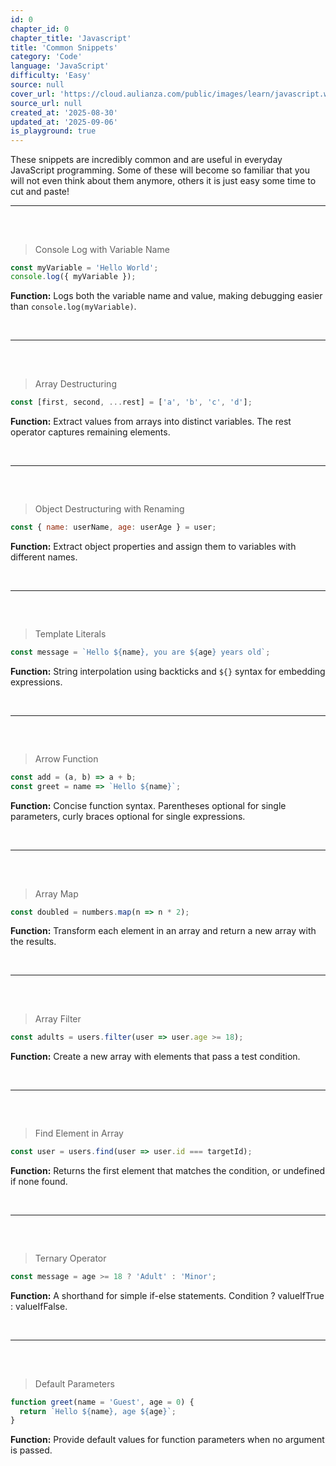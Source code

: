 ```yaml
---
id: 0
chapter_id: 0
chapter_title: 'Javascript'
title: 'Common Snippets'
category: 'Code'
language: 'JavaScript'
difficulty: 'Easy'
source: null
cover_url: 'https://cloud.aulianza.com/public/images/learn/javascript.webp'
source_url: null
created_at: '2025-08-30'
updated_at: '2025-09-06'
is_playground: true
---
```


These snippets are incredibly common and are useful in everyday JavaScript programming. Some of these will become so familiar that you will not even think about them anymore, others it is just easy some time to cut and paste!

---

<br/>

## <span id="variable-logging" name="Variable Logging"></span>

> Console Log with Variable Name

```javascript
const myVariable = 'Hello World';
console.log({ myVariable });
```
**Function:** Logs both the variable name and value, making debugging easier than `console.log(myVariable)`.

<div
  data-component="TestItOut"
  data-title="Variable Logging"
  data-description="Change myVariable or add other variables and see what happens!"
  data-snippet-id="js-common-0-0-1"
  data-code="const myVariable = 'Hello World';
  console.log({ myVariable });">
</div>

<br/>

---

<br/>

## <span id="array-destructuring" name="Array Destructuring"></span>

> Array Destructuring
```javascript
const [first, second, ...rest] = ['a', 'b', 'c', 'd'];
```
**Function:** Extract values from arrays into distinct variables. The rest operator captures remaining elements.

<div 
  data-component="TestItOut" 
  data-title="Array Destructuring"
  data-description="Create an array then destructure it! Try changing the array values or destructuring pattern."
  data-snippet-id="js-common-0-0-2"
  data-code="const [first, second, ...rest] = ['a', 'b', 'c', 'd'];
  console.log('First:', first);
  console.log('Second:', second);
  console.log('Rest:', rest);
  &#47;&#47; Try with numbers
  const [x, y, ...others] = [1, 2, 3, 4, 5];
  console.log('X:', x, 'Y:', y, 'Others:', others);">
</div>

<br/>

---

<br/>

## <span id="object-destructuring" name="Object Destructuring"></span>

> Object Destructuring with Renaming
```javascript
const { name: userName, age: userAge } = user;
```
**Function:** Extract object properties and assign them to variables with different names.

<div 
  data-component="TestItOut"
  data-title="Object Destructuring"
  data-description="Create an object then destructure it!"
  data-snippet-id="js-common-0-0-3"
  data-code="const user = { name: 'John', age: 30, city: 'New York' };
  const { name: userName, age: userAge } = user;
  console.log('User Name:', userName);
  console.log('User Age:', userAge);
  &#47;&#47; Try with more properties
  const { city: userCity = 'Unknown' } = user;
  console.log('User City:', userCity);">
</div>

<br/>

---

<br/>

## <span id="template-literals" name="Template Literals"></span>

> Template Literals
```javascript
const message = `Hello ${name}, you are ${age} years old`;
```
**Function:** String interpolation using backticks and `${}` syntax for embedding expressions.

<div
  data-component="TestItOut"
  data-title="Template Literals"
  data-description="Practice inserting variables into the message string! Try adding calculations or function calls inside the ${} syntax."
  data-snippet-id="js-common-0-0-4"
  data-code="const name = 'World';
  const age = 25;
  const message = `Hello ${name}, you are ${age} years old`;
  console.log(message);
  &#47;&#47; Try with expressions
  const price = 19.99;
  const tax = 0.08;
  const total = `Total: $${(price * (1 + tax)).toFixed(2)}`;
  console.log(total);">
</div>

<br/>

---

<br/>

## <span id="arrow-function" name="Arrow Function"></span>

> Arrow Function
```javascript
const add = (a, b) => a + b;
const greet = name => `Hello ${name}`;
```
**Function:** Concise function syntax. Parentheses optional for single parameters, curly braces optional for single expressions.

<div
  data-component="TestItOut"
  data-title="Arrow Function"
  data-description="Experiment with different arrow function syntaxes! Try functions with no parameters, one parameter, or multiple parameters."
  data-snippet-id="js-common-0-0-5"
  data-code="const add = (a, b) => a + b;
  const greet = name => `Hello ${name}`;\n
  console.log('5 + 3 =', add(5, 3));
  console.log(greet('Developer'));
  &#47;&#47; Try different arrow function styles
  const multiply = (x, y) => x * y;
  const square = x => x * x;
  const sayHi = () => 'Hi there!';\n
  console.log('4 * 6 =', multiply(4, 6));
  console.log('Square of 7:', square(7));
  console.log(sayHi());">
</div>

<br/>

---

<br/>

## <span id="array-map" name="Arary Map"></span>

> Array Map
```javascript
const doubled = numbers.map(n => n * 2);
```
**Function:** Transform each element in an array and return a new array with the results.

<div
  data-component="TestItOut"
  data-title="Array Map"
  data-description="Try different transformations like squaring numbers, converting strings, or creating objects from arrays!"
  data-snippet-id="js-common-0-0-6" 
  data-code="const numbers = [1, 2, 3, 4, 5];
  const doubled = numbers.map(n => n * 2);
  console.log('Original:', numbers);
  console.log('Doubled:', doubled);
  &#47;&#47; Try different transformations
  const names = ['alice', 'bob', 'charlie'];
  const capitalized = names.map(name => name.charAt(0).toUpperCase() + name.slice(1));
  console.log('Capitalized:', capitalized); const ages = [16, 21, 30, 45];
  const ageGroups = ages.map(age => age >= 18 ? 'Adult' : 'Minor');
  console.log('Age Groups:', ageGroups);">
</div>

<br/>

---

<br/>

## <span id="array-filter" name="Array Filter"></span>

> Array Filter
```javascript
const adults = users.filter(user => user.age >= 18);
```
**Function:** Create a new array with elements that pass a test condition.

<div
  data-component="TestItOut"
  data-title="Array Filter"
  data-description="Try different filter conditions! Filter by age, name length, or any other property you can think of."
  data-snippet-id="js-common-0-0-7"
  data-code="const users = [
    { name: 'Alice', age: 25 },
    { name: 'Bob', age: 16 },
    { name: 'Charlie', age: 30 },
    { name: 'Diana', age: 17 }
  ];
  const adults = users.filter(user => user.age >= 18);
  console.log('All users:', users);
  console.log('Adults only:', adults);
  &#47;&#47; Try different filters
  const numbers = [1, 2, 3, 4, 5, 6, 7, 8, 9, 10];
  const evenNumbers = numbers.filter(n => n % 2 === 0);
  const bigNumbers = numbers.filter(n => n > 5);
  console.log('Even numbers:', evenNumbers);
  console.log('Numbers > 5:', bigNumbers);">
</div>

<br/>

---

<br/>

## <span id="find-array-element" name="Find Array Element"></span>

> Find Element in Array
```javascript
const user = users.find(user => user.id === targetId);
```
**Function:** Returns the first element that matches the condition, or undefined if none found.

<div
  data-component="TestItOut"
  data-title="Find Array Element"
  data-description="Try searching for different IDs, names, or create your own search criteria!"
  data-snippet-id="js-common-0-0-8"
  data-code="const users = [
    { id: 1, name: 'Alice', email: 'alice@example.com' },
    { id: 2, name: 'Bob', email: 'bob@example.com' },
    { id: 3, name: 'Charlie', email: 'charlie@example.com' }
  ];
  const targetId = 2;
  const user = users.find(user => user.id === targetId);
  console.log('Found user:', user);
  &#47;&#47; Try finding by different properties
  const userByName = users.find(user => user.name === 'Alice');
  console.log('Found by name:', userByName);\n
  const userByEmail = users.find(user => user.email.includes('charlie'));
  console.log('Found by email:', userByEmail);
  &#47;&#47; What happens if not found?
  const notFound = users.find(user => user.id === 999);
  console.log('Not found:', notFound);">
</div>

<br/>

---

<br/>

## <span id="ternary-operator" name="Ternary Operator"></span>

> Ternary Operator
```javascript
const message = age >= 18 ? 'Adult' : 'Minor';
```
**Function:** A shorthand for simple if-else statements. Condition ? valueIfTrue : valueIfFalse.

<div
  data-component="TestItOut"
  data-title="Ternary Operator"
  data-description="Try different ages and conditions! Experiment with nested ternary operators but keep them readable."
  data-snippet-id="js-common-0-0-9"
  data-code="const age = 20;
  const message = age >= 18 ? 'Adult' : 'Minor';
  console.log(`Age ${age}: ${message}`);
  &#47;&#47; Try with different ages
  const checkAge = (userAge) => {
    const status = userAge >= 18 ? 'Can vote' : 'Cannot vote yet';
    return `${userAge} years old: ${status}`;
  };\n
  console.log(checkAge(16));
  console.log(checkAge(21));
  console.log(checkAge(65));
  &#47;&#47; Nested ternary (be careful!)
  const score = 85;
  const grade = score >= 90 ? 'A' : score >= 80 ? 'B' : score >= 70 ? 'C' : 'F';
  console.log(`Score ${score}: Grade ${grade}`);">
</div>

<br/>

---

<br/>

## <span id="default-parameters" name="Default Parameters"></span>

> Default Parameters
```javascript
function greet(name = 'Guest', age = 0) {
  return `Hello ${name}, age ${age}`;
}
```
**Function:** Provide default values for function parameters when no argument is passed.

<div 
  data-component="TestItOut"
  data-title="Default Parameters"
  data-description="Try calling with different parameters!"
  data-snippet-id="js-common-0-0-10"
  data-code="function greet(name = 'Guest', age = 0) {
    return `Hello ${name}, age ${age}`;
  }
  console.log(greet());
  console.log(greet('Alice'));
  console.log(greet('Bob', 25));">
</div>